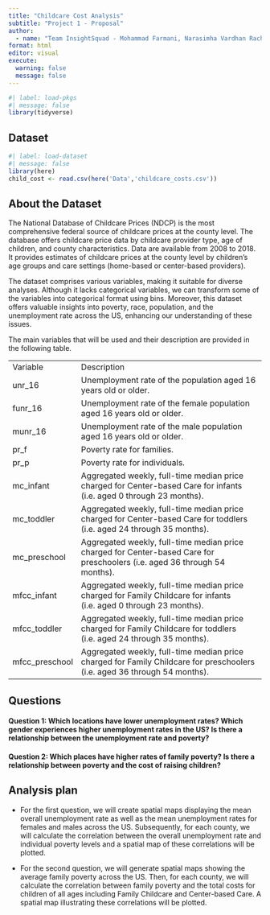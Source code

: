 ```yaml
---
title: "Childcare Cost Analysis"
subtitle: "Project 1 - Proposal"
author: 
  - name: "Team InsightSquad - Mohammad Farmani, Narasimha Vardhan Rachaputi, Amaan, Devendran, Shreemithra, Gowtham"
format: html
editor: visual
execute: 
  warning: false
  message: false
---
```


```r
#| label: load-pkgs
#| message: false
library(tidyverse)
```

## Dataset

```r
#| label: load-dataset
#| message: false
library(here)
child_cost <- read.csv(here('Data','childcare_costs.csv'))
```
## About the Dataset
The National Database of Childcare Prices (NDCP) is the most comprehensive federal source of childcare prices at the county level. The database offers childcare price data by childcare provider type, age of children, and county characteristics. Data are available from 2008 to 2018. It provides estimates of childcare prices at the county level by children’s age groups and care settings (home-based or center-based providers).

The dataset comprises various variables, making it suitable for diverse analyses. Although it lacks categorical variables, we can transform some of the variables into categorical format using bins. Moreover, this dataset offers valuable insights into poverty, race, population, and the unemployment rate across the US, enhancing our understanding of these issues.

The main variables that will be used and their description are provided in the following table.

|                |                                                                                                                            |
|-----------------|-------------------------------------------------------|
| Variable       | Description                                                                                                                |
| unr_16         | Unemployment rate of the population aged 16 years old or older.                                                            |
| funr_16        | Unemployment rate of the female population aged 16 years old or older.                                                     |
| munr_16        | Unemployment rate of the male population aged 16 years old or older.                                                       |
| pr_f           | Poverty rate for families.                                                                                                 |
| pr_p           | Poverty rate for individuals.                                                                                              |
| mc_infant      | Aggregated weekly, full-time median price charged for Center-based Care for infants (i.e. aged 0 through 23 months).       |
| mc_toddler     | Aggregated weekly, full-time median price charged for Center-based Care for toddlers (i.e. aged 24 through 35 months).     |
| mc_preschool   | Aggregated weekly, full-time median price charged for Center-based Care for preschoolers (i.e. aged 36 through 54 months). |
| mfcc_infant    | Aggregated weekly, full-time median price charged for Family Childcare for infants (i.e. aged 0 through 23 months).        |
| mfcc_toddler   | Aggregated weekly, full-time median price charged for Family Childcare for toddlers (i.e. aged 24 through 35 months).      |
| mfcc_preschool | Aggregated weekly, full-time median price charged for Family Childcare for preschoolers (i.e. aged 36 through 54 months).  |

## Questions

#### Question 1: Which locations have lower unemployment rates? Which gender experiences higher unemployment rates in the US? Is there a relationship between the unemployment rate and poverty?

#### Question 2: Which places have higher rates of family poverty? Is there a relationship between poverty and the cost of raising children?

## Analysis plan

-   For the first question, we will create spatial maps displaying the mean overall unemployment rate as well as the mean unemployment rates for females and males across the US. Subsequently, for each county, we will calculate the correlation between the overall unemployment rate and individual poverty levels and a spatial map of these correlations will be plotted.

-   For the second question, we will generate spatial maps showing the average family poverty across the US. Then, for each county, we will calculate the correlation between family poverty and the total costs for children of all ages including Family Childcare and Center-based Care. A spatial map illustrating these correlations will be plotted.
